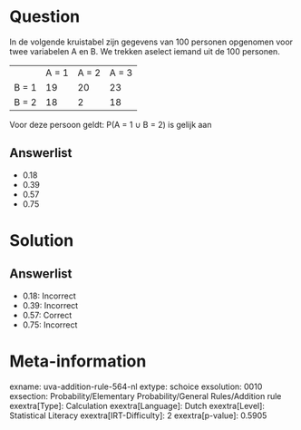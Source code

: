 Question
========

In de volgende kruistabel zijn gegevens van 100 personen opgenomen voor
twee variabelen A en B. We trekken aselect iemand uit de 100 personen.

  ------- ------- ------- -------
          A = 1   A = 2   A = 3
  B = 1   19      20      23
  B = 2   18      2       18
  ------- ------- ------- -------

Voor deze persoon geldt: P(A = 1 ∪ B = 2) is gelijk aan

Answerlist
----------

* 0.18
* 0.39
* 0.57
* 0.75

Solution
========

Answerlist
----------

* 0.18: Incorrect
* 0.39: Incorrect
* 0.57: Correct
* 0.75: Incorrect

Meta-information
================
exname: uva-addition-rule-564-nl
extype: schoice
exsolution: 0010
exsection: Probability/Elementary Probability/General Rules/Addition rule
exextra[Type]: Calculation
exextra[Language]: Dutch
exextra[Level]: Statistical Literacy
exextra[IRT-Difficulty]: 2
exextra[p-value]: 0.5905
